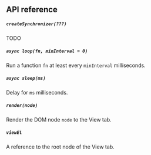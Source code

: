 ## API reference

##### `createSynchronizer(???)`

TODO

##### `async loop(fn, minInterval = 0)`

Run a function `fn` at least every `minInterval` milliseconds.

##### `async sleep(ms)`

Delay for `ms` milliseconds.

##### `render(node)`

Render the DOM node `node` to the View tab.

##### `viewEl`

A reference to the root node of the View tab.